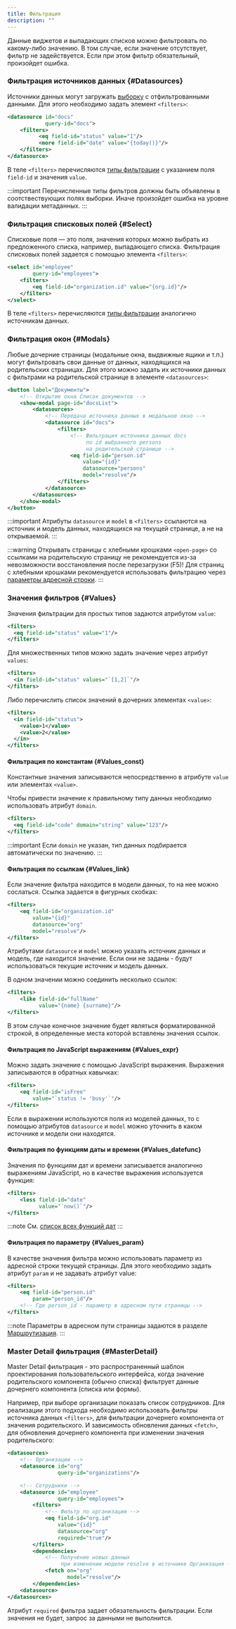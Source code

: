 ```yaml
---
title: Фильтрация
description: ""
---
```


Данные виджетов и выпадающих списков можно фильтровать по какому-либо значению.
В том случае, если значение отсутствует, фильтр не задействуется.
Если при этом фильтр обязательный, произойдет ошибка.

### Фильтрация источников данных {#Datasources}

Источники данных могут загружать [выборку](data#Query) с отфильтрованными данными.
Для этого необходимо задать элемент `<filters>`:


```xml title="Фильтрация источника данных"
<datasource id="docs"
            query-id="docs">
    <filters>
          <eq field-id="status" value="1"/>
          <more field-id="date" value="{today()}"/>
    </filters>
</datasource>
```

В теле `<filters>` перечисляются [типы фильтрации](../manual/data#Selection_filters) с указанием поля `field-id` и значения `value`.

<Sandbox height={400} projectId="documentation_filters_filters" showHeader />

:::important
Перечисленные типы фильтров должны быть объявлены в соотствествующих полях выборки.
Иначе произойдет ошибка на уровне валидации метаданных.
:::

### Фильтрация списковых полей {#Select}

Списковые поля — это поля, значения которых можно выбрать из предложенного списка, например, выпадающего списка.
Фильтрация списковых полей задается с помощью элемента `<filters>`:

```xml title="Фильтрация спискового поля"
<select id="employee"
        query-id="employees">
    <filters>
        <eq field-id="organization.id" value="{org.id}"/>
    </filters>
</select>
```
В теле `<filters>` перечисляются [типы фильтрации](../manual/data#Selection_filters) аналогично источникам данных.

<Sandbox height={400} projectId="documentation_filters_filterslist" showHeader />

### Фильтрация окон {#Modals}

Любые дочерние страницы (модальные окна, выдвижные ящики и т.п.) могут фильтровать свои данные
от данных, находящихся на родительских страницах.
Для этого можно задать их источники данных с фильтрами на родительской странице в элементе `<datasources>`:

```xml title="Фильтрация в дочернем окне"
<button label="Документы">
    <!-- Открытие окна Список документов -->
    <show-modal page-id="docsList">
        <datasources>
            <!-- Передача источника данных в модальное окно -->
            <datasource id="docs">
                <filters>
                    <!-- Фильтрация источника данных docs
                         по id выбранного persons
                         на родительской странице -->
                    <eq field-id="person.id"
                        value="{id}"
                        datasource="persons"
                        model="resolve"/>
                </filters>
            </datasource>
        </datasources>
    </show-modal>
</button>
```
:::important
Атрибуты `datasource` и `model` в `<filters>` ссылаются на источник и модель данных, находящихся на текущей странице,
а не на открываемой.
:::

:::warning
Открывать страницы с хлебными крошками `<open-page>` со ссылками на родительскую страницу не рекомендуется
из-за невозможности восстановления после перезагрузки (F5)!
Для страниц с хлебными крошками рекомендуется использовать фильтрацию через [параметры адресной строки](filters#Values_param).
:::

<Sandbox height={420} projectId="documentation_filters_filterswindow" showHeader />

### Значения фильтров {#Values}

Значения фильтрации для простых типов задаются атрибутом `value`:

```xml title="Фильтрация по одному значению"
<filters>
  <eq field-id="status" value="1"/>
</filters>
```

Для множественных типов можно задать значение через атрибут `values`:

```xml title="Фильтрация по списку значений"
<filters>
  <in field-id="status" values="`[1,2]`"/>
</filters>
```

Либо перечислить список значений в дочерних элементах `<value>`:

```xml title="Фильтрация по значениям в элементах"
<filters>
  <in field-id="status">
    <value>1</value>
    <value>2</value>
  </in>
</filters>
```

#### Фильтрация по константам {#Values_const}

Константные значения записываются непосредственно в атрибуте `value` или элементах `<value>`.

Чтобы привести значение к правильному типу данных необходимо использовать атрибут `domain`.

```xml title="Фильтрация по константному значению с приведением типа"
<filters>
  <eq field-id="code" domain="string" value="123"/>
</filters>
```

:::important
Если `domain` не указан, тип данных подбирается автоматически по значению.
:::

#### Фильтрация по ссылкам {#Values_link}

Если значение фильтра находится в модели данных, то на нее можно сослаться.
Ссылка задается в фигурных скобках:

```xml title="Фильтрация по ссылке"
<filters>
    <eq field-id="organization.id"
        value="{id}"
        datasource="org"
        model="resolve"/>
</filters>
```
Атрибутами `datasource` и `model` можно указать источник данных и модель, где находится значение.
Если они не заданы - будут использоваться текущие источник и модель данных.

<Sandbox height={400} projectId="documentation_filters_filterslink" showHeader />

В одном значении можно соединить несколько ссылок:
```xml title="Фильтрация по нескольким ссылкам"
<filters>
    <like field-id="fullName"
          value="{name} {surname}"/>
</filters>
```
В этом случае конечное значение будет являться форматированной строкой, в определенные места которой вставлены значения ссылок.

#### Фильтрация по JavaScript выражениям {#Values_expr}

Можно задать значение с помощью JavaScript выражения.
Выражения записываются в обратных кавычках:

```xml title="Фильтрация по javaScript выражению"
<filters>
    <eq field-id="isFree"
        value="`status != 'busy'`"/>
</filters>
```
Если в выражении используются поля из моделей данных,
то с помощью атрибутов `datasource` и `model` можно уточнить в каком источнике и модели они находятся.

#### Фильтрация по функциям даты и времени {#Values_datefunc}

Значения по функциям дат и времени записывается аналогично выражениям JavaScript, но в качестве выражения используется функция:

```xml title="Фильтрация по функции даты и времени"
<filters>
    <less field-id="date"
          value="`now()`"/>
</filters>
```

:::note
См. [список всех функций дат](#Date_functions)
:::

#### Фильтрация по параметру {#Values_param}

В качестве значения фильтра можно использовать параметр из адресной строки текущей страницы.
Для этого необходимо задать атрибут `param` и не задавать атрибут value:

```xml title="Фильтрация по параметру"
<filters>
    <eq field-id="person.id"
        param="person_id"/>
    <!-- Где person_id - параметр в адресном пути страницы -->
</filters>
```

:::note
Параметры в адресном пути страницы задаются в разделе [Маршрутизация](routing).
:::

<Sandbox height={420} projectId="documentation_filters_filtersparam" showHeader />

### Master Detail фильтрация {#MasterDetail}

Master Detail фильтрация - это распространенный шаблон проектирования пользовательского интерфейса,
когда значение родительского компонента (обычно списка) фильтрует данные дочернего компонента (списка или формы).

Например, при выборе организации показать список сотрудников.
Для реализации этого подхода необходимо использовать фильтры источника данных `<filters>`,
для фильтрации дочернего компонента от значения родительского.
И зависимость обновления данных `<fetch>`, для обновления дочернего компонента при изменении значения родительского:

```xml title="Master Detail фильтрация источников данных"
<datasources>
    <!-- Организации -->
    <datasource id="org"
                query-id="organizations"/>

    <!-- Сотрудники -->
    <datasource id="employee"
                query-id="employees">
        <filters>
            <!-- Фильтр по организации -->
            <eq field-id="org.id"
                value="{id}"
                datasource="org"
                required="true"/>
        </filters>
        <dependencies>
            <!-- Получение новых данных
                 при изменении модели resolve в источнике Организация -->
            <fetch on="org"
                   model="resolve"/>
        </dependencies>
    <datasource>
</datasources>
```
Атрибут `required` фильтра задает обязательность фильтрации.
Если значения не будет, запрос за данными не выполнится.

<Sandbox height={550} projectId="documentation_filters_masterdetail" showHeader />
